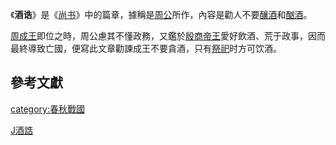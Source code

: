 {{Unreferenced|time=2020-01-01T01:51:00+00:00}}
《'''酒诰'''》是《[[尚书_(书)|尚书]]》中的篇章，據稱是[[周公|周公]]所作，內容是勸人不要[[釀酒|釀酒]]和[[酗酒|酗酒]]。

[[周成王|周成王]]即位之時，周公慮其不懂政務，又鑑於[[殷商|殷商]][[帝王|帝王]]愛好飲酒、荒于政事，因而最終導致亡國，便寫此文章勸諫成王不要貪酒，只有[[祭祀|祭祀]]时方可饮酒。

==參考文獻==
{{wikisource|尚書/酒誥}}
[[category:春秋戰國|category:春秋戰國]]
[[Category:尚書|J酒誥]]
{{stub}}